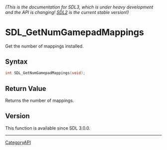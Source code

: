 ====== (This is the documentation for SDL3, which is under heavy development and the API is changing! [https://wiki.libsdl.org/SDL2/ SDL2] is the current stable version!) ======
= SDL_GetNumGamepadMappings =

Get the number of mappings installed.

== Syntax ==

<syntaxhighlight lang='c'>
int SDL_GetNumGamepadMappings(void);
</syntaxhighlight>

== Return Value ==

Returns the number of mappings.

== Version ==

This function is available since SDL 3.0.0.

----
[[CategoryAPI]]


